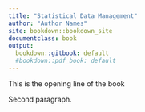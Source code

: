 ```yaml
---
title: "Statistical Data Management"
author: "Author Names"
site: bookdown::bookdown_site
documentclass: book
output:
  bookdown::gitbook: default
  #bookdown::pdf_book: default
---
```



This is the opening line of the book

Second paragraph.

<!-- If you need PDF output, uncomment bookdown::pdf_book above in YAML. You will need a LaTeX installation, e.g., https://yihui.name/tinytex/ -->
